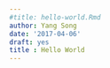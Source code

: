 ```yaml
---
#title: hello-world.Rmd
author: Yang Song
date: '2017-04-06'
draft: yes
title : Hello World
---
```



